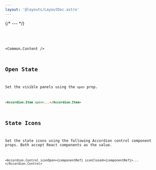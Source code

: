 ```yaml
---
layout: '@layouts/LayoutDoc.astro'
---
```





{/* --- */}

<Preview client:load>
    <Fragment slot="preview"><Example client:load /></Fragment>
    <Fragment slot="code"><Code code={ExampleRaw} lang="tsx" /></Fragment>
</Preview>

<Common.Content />

## Open State

Set the visible panels using the `open` prop.

```html
<Accordion.Item open>...</Accordion.Item>
```

## State Icons

Set the state icons using the following Accordion control component props. Both accept React components as the value.

```tsx
<Accordion.Control iconOpen={componentRef} iconClosed={componentRef}>...</Accordion.Control>
```